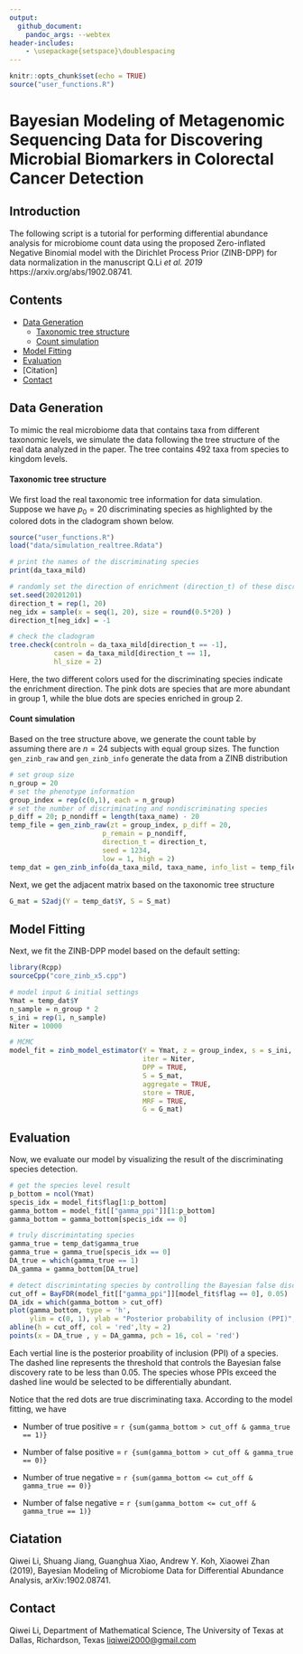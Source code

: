 ```yaml
---
output:
  github_document:
    pandoc_args: --webtex
header-includes:
    - \usepackage{setspace}\doublespacing
---
```


```r
knitr::opts_chunk$set(echo = TRUE)
source("user_functions.R")
```
# Bayesian Modeling of Metagenomic Sequencing Data for Discovering Microbial Biomarkers in Colorectal Cancer Detection

## Introduction

The following script is a tutorial for performing differential abundance analysis for microbiome count data using the proposed Zero-inflated Negative Binomial model with the Dirichlet Process Prior (ZINB-DPP) for data normalization in the manuscript Q.Li _et al. 2019_ https://arxiv.org/abs/1902.08741.

## Contents
* [Data Generation]
  * [Taxonomic tree structure]
  * [Count simulation]
* [Model Fitting]
* [Evaluation]
* [Citation]
* [Contact]

## Data Generation

To mimic the real microbiome data that contains taxa from different taxonomic levels, we simulate the data following the tree structure of the real data analyzed in the paper. The tree contains 492 taxa from species to kingdom levels. 

#### Taxonomic tree structure
We first load the real taxonomic tree information for data simulation. Suppose we have $p_0 = 20$ discriminating species as highlighted by the colored dots in the cladogram shown below.
```r
source("user_functions.R")
load("data/simulation_realtree.Rdata")

# print the names of the discriminating species 
print(da_taxa_mild)

# randomly set the direction of enrichment (direction_t) of these discriminating species 
set.seed(20201201)
direction_t = rep(1, 20)
neg_idx = sample(x = seq(1, 20), size = round(0.5*20) )
direction_t[neg_idx] = -1

# check the cladogram 
tree.check(controln = da_taxa_mild[direction_t == -1],
           casen = da_taxa_mild[direction_t == 1],
           hl_size = 2)
```

Here, the two different colors used for the discriminating species indicate the enrichment direction. The pink dots are species that are more abundant in group 1, while the blue dots are species enriched in group 2.

#### Count simulation
Based on the tree structure above, we generate the count table by assuming there are $n=24$ subjects with equal group sizes. The function `gen_zinb_raw` and `gen_zinb_info` generate the data from a ZINB distribution
```r
# set group size 
n_group = 20
# set the phenotype information
group_index = rep(c(0,1), each = n_group)
# set the number of discriminating and nondiscriminating species 
p_diff = 20; p_nondiff = length(taxa_name) - 20
temp_file = gen_zinb_raw(zt = group_index, p_diff = 20, 
                       p_remain = p_nondiff, 
                       direction_t = direction_t,
                       seed = 1234, 
                       low = 1, high = 2)
temp_dat = gen_zinb_info(da_taxa_mild, taxa_name, info_list = temp_file)
```

Next, we get the adjacent matrix based on the taxonomic tree structure
```r
G_mat = S2adj(Y = temp_dat$Y, S = S_mat)
```

## Model Fitting

Next, we fit the ZINB-DPP model based on the default setting:
```r
library(Rcpp)
sourceCpp("core_zinb_x5.cpp")

# model input & initial settings
Ymat = temp_dat$Y
n_sample = n_group * 2
s_ini = rep(1, n_sample)
Niter = 10000

# MCMC 
model_fit = zinb_model_estimator(Y = Ymat, z = group_index, s = s_ini, 
                                 iter = Niter, 
                                 DPP = TRUE, 
                                 S = S_mat, 
                                 aggregate = TRUE, 
                                 store = TRUE,
                                 MRF = TRUE, 
                                 G = G_mat)

```
## Evaluation

Now, we evaluate our model by visualizing the result of the discriminating species detection.
```r
# get the species level result
p_bottom = ncol(Ymat)
specis_idx = model_fit$flag[1:p_bottom]
gamma_bottom = model_fit[["gamma_ppi"]][1:p_bottom]
gamma_bottom = gamma_bottom[specis_idx == 0]

# truly discrimintating species
gamma_true = temp_dat$gamma_true
gamma_true = gamma_true[specis_idx == 0]
DA_true = which(gamma_true == 1)
DA_gamma = gamma_bottom[DA_true]

# detect discrimintating species by controlling the Bayesian false discovery rate 
cut_off = BayFDR(model_fit[["gamma_ppi"]][model_fit$flag == 0], 0.05)
DA_idx = which(gamma_bottom > cut_off)
plot(gamma_bottom, type = 'h', 
     ylim = c(0, 1), ylab = "Posterior probability of inclusion (PPI)", xlab = "Taxon index")
abline(h = cut_off, col = 'red',lty = 2)
points(x = DA_true , y = DA_gamma, pch = 16, col = 'red')
```
Each vertial line is the posterior proability of inclusion (PPI) of a species. The dashed line represents the threshold that controls the Bayesian false discovery rate to be less than $0.05$. The species whose PPIs exceed the dashed line would be selected to be differentially abundant.

Notice that the red dots are true discriminating taxa. According to the model fitting, we have 

- Number of true positive = `r {sum(gamma_bottom > cut_off & gamma_true == 1)}`

- Number of false positive = `r {sum(gamma_bottom > cut_off & gamma_true == 0)}`

- Number of true negative = `r {sum(gamma_bottom <= cut_off & gamma_true == 0)}`

- Number of false negative = `r {sum(gamma_bottom <= cut_off & gamma_true == 1)}`

## Ciatation

Qiwei Li, Shuang Jiang, Guanghua Xiao, Andrew Y. Koh, Xiaowei Zhan (2019), Bayesian Modeling of Microbiome Data for Differential Abundance Analysis, arXiv:1902.08741.

## Contact 

Qiwei Li, Department of Mathematical Science, The University of Texas at Dallas, Richardson, Texas <liqiwei2000@gmail.com>

